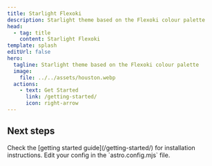 ```yaml
---
title: Starlight Flexoki
description: Starlight theme based on the Flexoki colour palette 
head:
  - tag: title
    content: Starlight Flexoki
template: splash
editUrl: false
hero:
  tagline: Starlight theme based on the Flexoki colour palette 
  image:
    file: ../../assets/houston.webp
  actions:
    - text: Get Started
      link: /getting-started/
      icon: right-arrow
---
```



## Next steps

<CardGrid stagger>
  <Card title="Install the plugin" icon="puzzle">
    Check the [getting started guide](/getting-started/) for installation instructions.
  </Card>
  <Card title="Configure the plugin" icon="setting">
    Edit your config in the `astro.config.mjs` file.
  </Card>
</CardGrid>
